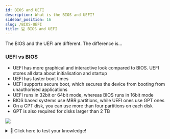 ```yaml
---
id: BIOS and UEFI
description: What is the BIOS and UEFI?
sidebar_position: 16
slug: /BIOS-UEFI
title: 💻 BIOS and UEFI
---
```



The BIOS and the UEFI are different. The difference is...

### UEFI vs BIOS
- UEFI has more graphical and interactive look compared to BIOS. UEFI stores all data about initialisation and startup
- UEFI has faster boot times
- UEFI supports secure boot, which secures the device from booting from unauthorised applications
- UEFI runs in 32bit or 64bit mode, whereas BIOS runs in 16bit mode
- BIOS based systems use MBR partitions, while UEFI ones use GPT ones
- On a GPT disk, you can use more than four partitions on each disk
- GPT is also required for disks larger than 2 TB

![](/img/BIOS-UEFI-Table.PNG)

<details>
  <summary>🧠 Click here to test your knowledge! </summary>

<iframe src="https://quizlet.com/680583114/match/embed?i=3loczc&x=1jj1" height="500" width="100%"></iframe>

</details>